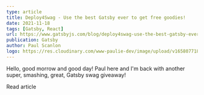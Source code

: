 ```yaml
---
type: article
title: Deploy4Swag - Use the best Gatsby ever to get free goodies!
date: 2021-11-18
tags: [Gatsby, React]
url: https://www.gatsbyjs.com/blog/deploy4swag-use-the-best-gatsby-ever-to-get-free-goodies
publication: Gatsby
author: Paul Scanlon
logo: https://res.cloudinary.com/www-paulie-dev/image/upload/v1658077182/paulie.dev/Logos/gatsby-logo_dgbkjm.png
---
```


Hello, good morrow and good day! Paul here and I'm back with another super, smashing, great, Gatsby swag giveaway!

<MarkdownCtaLink href="https://www.gatsbyjs.com/blog/deploy4swag-use-the-best-gatsby-ever-to-get-free-goodies">
  Read article
</MarkdownCtaLink>
